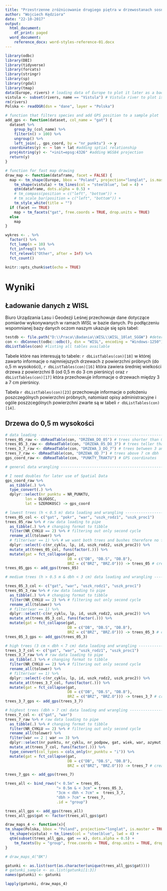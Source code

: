 ```yaml
---
title: "Przestrzenne zróżnicowanie drugiego piętra w drzewostanach sosnowych"
author: "Wojciech Kędziora"
date: "22-10-2017"
output:
  html_document:
    df_print: paged
  word_document:
    reference_docx: word-styles-reference-01.docx
---
```


```r

library(odbc)
library(DBI)
library(tidyverse)
library(forcats)
library(stringr)
library(sp)
library(rgdal)
library(tmap)
data(Europe, rivers) # loading data of Europe to plot it later as a background
vistula <- subset(rivers, name == "Vistula") # Vistula river to plot is as a reference
rm(rivers)
Polska <- readOGR(dsn = "dane", layer = "Polska")

# function that filters species and add GPS position to a sample plot
add_gps <- function(dataset, col_name = "gat") {
  dataset %>% 
    group_by_(col_name) %>% 
    filter(n() > 100) %>%
    ungroup() %>%
    left_join(., gps_coord, by = "nr_punktu") -> y
  coordinates(y) <- ~ lon + lat #adding sptial relationship
  proj4string(y) <- "+init=epsg:4326" #adding WGS84 projection
  return(y)
}

# function for fast map drawing
draw_map <- function(dataframe, facet = FALSE) {
  map <- tm_shape(Europe, bbox = "Poland", projection="longlat", is.master = TRUE) + tm_borders() + # Polska or Europe for performance
    tm_shape(vistula) + tm_lines(col = "steelblue", lwd = 4) +
    qtm(dataframe, dots.alpha = 0.5) +
    # tm_compass(position = c("left", "bottom")) +
    # tm_scale_bar(position = c("left", "bottom")) + 
    tm_style_white(title = "")
  if (facet == TRUE) 
    map + tm_facets("gat", free.coords = TRUE, drop.units = TRUE) 
  else 
    map
}

wykres <- . %>% 
  factor() %>% 
  fct_lump(n = 10) %>%
  fct_infreq() %>%
  fct_relevel("Other", after = Inf) %>%
  fct_count() 
  
knitr::opts_chunk$set(echo = TRUE)
```

# Wyniki

## Ładowanie danych z WISL

Biuro Urządzania Lasu i Geodezji Leśnej przechowuje dane dotyczące pomiarów wykonywanych w ramach *WISL* w bazie danych. Po podłączeniu wspomnianej bazy danych oczom naszym ukazuje się spis tabel:

```r
testdb <- file.path("D:\\Praca\\Badania\\WISL\\WISL_10lat_SGGW") #determining database filepath
con <- dbConnect(odbc::odbc(), dsn = "WISL", encoding = "Windows-1250")#connecting to db
dbListTables(con) #listing all tables available
```

Tabele które nas interesują to tabele: `r dbListTables(con)[18]` w której zawarto informacje o najmniejszych drzewach z powierzchni próbnych (do o,5 m wysokości), `r dbListTables(con)[16]` która zawiera średniej wielkości drzewa z powierzchni B (od 0,5 m do 3 cm pierśnicy) oraz `r dbListTables(con)[17]` która przechowuje informacje o drzewach między 3 a 7 cm pierśnicy.

Tabela `r dbListTables(con)[23]` przechowuje informacje o położeniu poszczególnych powierzchni próbnych, natomiast opisy administracyjne i ogóle poszzcególnych powierzchni zwarte są w tabeli `r dbListTables(con)[14]`.

## Drzewa do 0,5 m wysokości

```r

# data loading -------------------------------------------------------------------------------------------------------
trees_05_raw <- dbReadTable(con, "DRZEWA_DO_05") # trees shorter than 0.5 m
trees_05_3_raw <- dbReadTable(con, "DRZEWA_05_DO_3") # trees teller than 0.5 m and smaller than 3 cm dbh
trees_3_7_raw <- dbReadTable(con, "DRZEWA_3_DO_7") # trees between 3 and 7 cm dbh
trees_7_raw <- dbReadTable(con, "DRZEWA_OD_7") # trees above 7 cm dbh
gps_coord_raw <- dbReadTable(con, "PUNKTY_TRAKTU") # GPS coordinates

# general data wrangling ---------------------------------------------------------------------------------------------

# I need doubles for later use of Spatial Data 
gps_coord_raw %>%
  as_tibble(.) %>%
  type_convert(.) %>%
  dplyr::select(nr_punktu = NR_PUNKTU,
         lon = DLUGOSC,
         lat = SZEROKOSC) -> gps_coord

# lowest trees (h < 0.5 m) data loading and wrangling ----------------------------------------------------------------
trees_05_col <- c("gat", "pokr", "war", "uszk_rodz1", "uszk_proc1")
trees_05_raw %>% # raw data loading to pipe
  as_tibble(.) %>% # changing format to tibble
  filter(NR_CYKLU == 2) %>% # filtering out only second cycle
  rename_all(tolower) %>%
  # filter(war == 1) %>% # we want both trees and bushes therefore no filter here
  dplyr::select(-c(nr_cyklu, lp, id, uszk_rodz2, uszk_proc2)) %>%
  mutate_at(trees_05_col, funs(factor(.))) %>%
  mutate(gat = fct_collapse(gat, 
                            DB = c("DB", "DB.S", "DB.B"),
                            BRZ = c("BRZ", "BRZ.O"))) -> trees_05 # creating a new tibble
trees_05_gps <- add_gps(trees_05)

# medium trees (h > 0.5 m & dbh < 3 cm) data loading and wrangling -----------------------------------------------------

trees_05_3_col <- c("gat", "war", "uszk_rodz1", "uszk_proc1")
trees_05_3_raw %>% # raw data loading to pipe
  as_tibble(.) %>% # changing format to tibble
  filter(NR_CYKLU == 2) %>% # filtering out only second cycle
  rename_all(tolower) %>%
  # filter(war == 1) %>%
  dplyr::select(-c(nr_cyklu, lp, id, uszk_rodz2, uszk_proc2)) %>%
  mutate_at(trees_05_3_col, funs(factor(.))) %>%
  mutate(gat = fct_collapse(gat, 
                            DB = c("DB", "DB.S", "DB.B"),
                            BRZ = c("BRZ", "BRZ.O"))) -> trees_05_3 # creating a new tibble
trees_05_3_gps <- add_gps(trees_05_3)

# high trees (3 cm < dbh < 7 cm) data loading and wrangling ---------------------------------------------------------
trees_3_7_col <- c("gat", "war", "uszk_rodz1", "uszk_proc1")
trees_3_7_raw %>% # raw data loading to pipe
  as_tibble(.) %>% # changing format to tibble
  filter(NR_CYKLU == 2) %>% # filtering out only second cycle
  rename_all(tolower) %>%
  # filter(war == 1) %>%
  dplyr::select(-c(nr_cyklu, lp, id, uszk_rodz2, uszk_proc2)) %>%
  mutate_at(trees_3_7_col, funs(factor(.))) %>%
  mutate(gat = fct_collapse(gat, 
                            DB = c("DB", "DB.S", "DB.B"),
                            BRZ = c("BRZ", "BRZ.O"))) -> trees_3_7 # creating a new tibble
trees_3_7_gps <- add_gps(trees_3_7)

# highest trees (dbh > 7 cm) data loading and wrangling -------------------------------------------------------------
trees_7_col <- c("gat", "war")
trees_7_raw %>% # raw data loading to pipe
  as_tibble(.) %>% # changing format to tibble
  filter(NR_CYKLU == 2) %>% # filtering out only second cycle
  rename_all(tolower) %>%
  filter(war == 2 | war == 3) %>%
  dplyr::select(nr_punktu, nr_cyklu, nr_podpow, gat, wiek, war, azymut, odl, h, d13) %>%
  mutate_at(trees_7_col, funs(factor(.))) %>%
  type_convert(col_types = cols_only(nr_punktu = "i")) %>%
  mutate(gat = fct_collapse(gat, 
                            DB = c("DB", "DB.S", "DB.B"),
                            BRZ = c("BRZ", "BRZ.O"))) -> trees_7 # creating a new tibble

trees_7_gps <- add_gps(trees_7)

trees_all <- bind_rows("< 0.5m" = trees_05, 
                       "> 0.5m & < 3cm" = trees_05_3, 
                       "3cm < dbh < 7cm" =  trees_3_7, 
                       "dbh > 7cm" = trees_7, 
                       .id = "group")

trees_all_gps <- add_gps(trees_all)
trees_all_gps$gat <- factor(trees_all_gps$gat)
```

```r
draw_maps_4 <- function(x){ 
tm_shape(Polska, bbox = "Poland", projection="longlat", is.master = TRUE) + tm_borders() +
  tm_shape(vistula) + tm_lines(col = "steelblue", lwd = 4) +
  qtm(subset(trees_all_gps, gat == x), dots.alpha = 0.5) + 
    tm_facets(by = "group", free.coords = TRUE, drop.units = TRUE, drop.empty.facets = FALSE)
}

# draw_maps_4("BK")

gatunki <- as.list(sort(as.character(unique(trees_all_gps$gat))))
# gatunki_sample <- as.list(gatunki[1:3])
names(gatunki) <- gatunki

lapply(gatunki, draw_maps_4)
```


